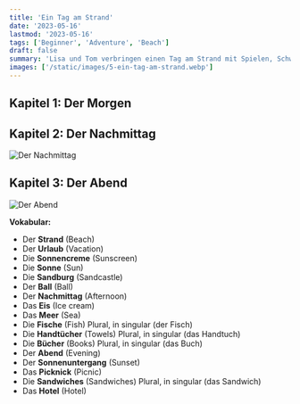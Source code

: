 ```yaml
---
title: 'Ein Tag am Strand'
date: '2023-05-16'
lastmod: '2023-05-16'
tags: ['Beginner', 'Adventure', 'Beach']
draft: false
summary: 'Lisa und Tom verbringen einen Tag am Strand mit Spielen, Schwimmen, Lesen und Picknicken.'
images: ['/static/images/5-ein-tag-am-strand.webp']
---
```


## Kapitel 1: Der Morgen


<TextToSpeechPlayer
  text="Lisa und Tom sind auf **Urlaub**. Sie gehen zum **Strand**. Sie tragen **Sonnencreme** auf, um sich vor der **Sonne** zu schützen. Sie bauen eine **Sandburg** und spielen mit dem **Ball**"
  translation="Lisa and Tom are on **vacation**. They go to the **beach**. They apply **sunscreen** to protect themselves from the **sun**. They build a **sandcastle** and play with a **ball**."
/>

## Kapitel 2: Der Nachmittag

![Der Nachmittag](/static/images/5-ein-tag-am-strand-1.webp)

<TextToSpeechPlayer
  text="Am **Nachmittag** essen Lisa und Tom ein **Eis**. Sie schwimmen im **Meer** und sehen viele bunte **Fische**. Danach liegen sie auf ihren **Handtüchern** und lesen **Bücher**"
  translation="In the **afternoon**, Lisa and Tom eat an **ice cream**. They swim in the **sea** and see many colorful **fish**. Then they lie on their **towels** and read **books**."
/>

## Kapitel 3: Der Abend

![Der Abend](/static/images/5-ein-tag-am-strand-2.webp)

<TextToSpeechPlayer
  text="Am **Abend** sehen Lisa und Tom den **Sonnenuntergang**. Sie haben ein **Picknick** und essen **Sandwiches**. Dann gehen sie zurück zum **Hotel**"
  translation="In the **evening**, Lisa and Tom watch the **sunset**. They have a **picnic** and eat **sandwiches**. Then they go back to the **hotel**"
/>

**Vokabular:**

- Der **Strand** (Beach)
- Der **Urlaub** (Vacation)
- Die **Sonnencreme** (Sunscreen)
- Die **Sonne** (Sun)
- Die **Sandburg** (Sandcastle)
- Der **Ball** (Ball)
- Der **Nachmittag** (Afternoon)
- Das **Eis** (Ice cream)
- Das **Meer** (Sea)
- Die **Fische** (Fish) Plural, in singular (der Fisch)
- Die **Handtücher** (Towels) Plural, in singular (das Handtuch)
- Die **Bücher** (Books) Plural, in singular (das Buch)
- Der **Abend** (Evening)
- Der **Sonnenuntergang** (Sunset)
- Das **Picknick** (Picnic)
- Die **Sandwiches** (Sandwiches) Plural, in singular (das Sandwich)
- Das **Hotel** (Hotel)
